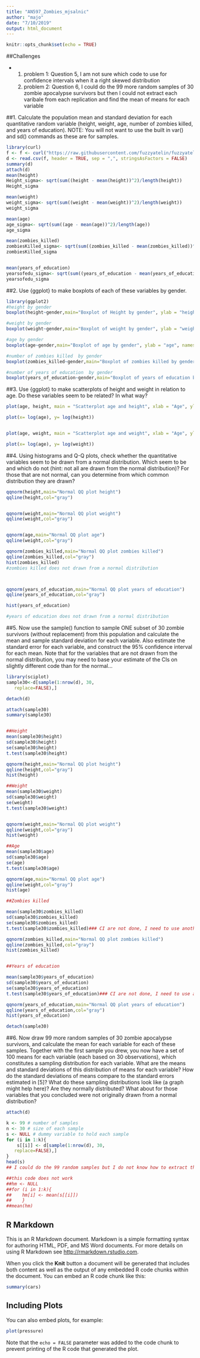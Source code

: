 ```yaml
---
title: "AN597_Zombies_mjsalnic"
author: "majo"
date: "7/10/2019"
output: html_document
---
```


```r
knitr::opts_chunk$set(echo = TRUE)
```
##Challenges

*
<ol>
<li>problem 1: Question 5, I am not sure which code to use for confidence intervals when it a right skewed distribution
<li>problem 2: Question 6, I could do the 99 more random samples of 30 zombie apocalypse survivors but then I could not extract each varibale from each replication and find the mean of means for each variable


##1. Calculate the population mean and standard deviation for each quantitative random variable (height, weight, age, number of zombies killed, and years of education). NOTE: You will not want to use the built in var() and sd() commands as these are for samples.


```r
library(curl)
f <- f <- curl("https://raw.githubusercontent.com/fuzzyatelin/fuzzyatelin.github.io/master/AN597_Fall19/zombies.csv")
d <- read.csv(f, header = TRUE, sep = ",", stringsAsFactors = FALSE)
summary(d)
attach(d)
mean(height)
Height_sigma<- sqrt(sum((height - mean(height))^2)/length(height))
Height_sigma

mean(weight)
weight_sigma<- sqrt(sum((weight - mean(weight))^2)/length(weight))
weight_sigma

mean(age)
age_sigma<- sqrt(sum((age - mean(age))^2)/length(age))
age_sigma

mean(zombies_killed)
zombiesKilled_sigma<- sqrt(sum((zombies_killed - mean(zombies_killed))^2)/length(zombies_killed))
zombiesKilled_sigma


mean(years_of_education)
yearsofedu_sigma<- sqrt(sum((years_of_education - mean(years_of_education))^2)/length(years_of_education))
yearsofedu_sigma

```

##2. Use {ggplot} to make boxplots of each of these variables by gender.
```r

library(ggplot2)
#height by gender
boxplot(height~gender,main="Boxplot of Height by gender", ylab = "height (inches)", names=c("Females", "Males"))

#weight by gender
boxplot(weight~gender,main="Boxplot of weight by gender", ylab = "weight (lbs)", names=c("Females", "Males"))

#age by gender
boxplot(age~gender,main="Boxplot of age by gender", ylab = "age", names=c("Females", "Males"))

#number of zombies killed  by gender
boxplot(zombies_killed~gender,main="Boxplot of zombies killed by gender", ylab = "zombies killed", names=c("Females", "Males"))

#number of years of education  by gender
boxplot(years_of_education~gender,main="Boxplot of years of education by gender", ylab = "years of education", names=c("Females", "Males"))
```

##3. Use {ggplot} to make scatterplots of height and weight in relation to age. Do these variables seem to be related? In what way?

```r
plot(age, height, main = "Scatterplot age and height", xlab = "Age", ylab = "height")

plot(x= log(age), y= log(height))


plot(age, weight, main = "Scatterplot age and weight", xlab = "Age", ylab = "weight")

plot(x= log(age), y= log(weight))

```

##4. Using histograms and Q-Q plots, check whether the quantitative variables seem to be drawn from a normal distribution. Which seem to be and which do not (hint: not all are drawn from the normal distribution)? For those that are not normal, can you determine from which common distribution they are drawn?

```r
qqnorm(height,main="Normal QQ plot height")
qqline(height,col="gray")


qqnorm(weight,main="Normal QQ plot weight")
qqline(weight,col="gray")


qqnorm(age,main="Normal QQ plot age")
qqline(weight,col="gray")

qqnorm(zombies_killed,main="Normal QQ plot zombies killed")
qqline(zombies_killed,col="gray")
hist(zombies_killed)
#zombies killed does not drawn from a normal distribution



qqnorm(years_of_education,main="Normal QQ plot years of education")
qqline(years_of_education,col="gray")

hist(years_of_education)

#years of education does not drawn from a normal distribution
```

##5. Now use the sample() function to sample ONE subset of 30 zombie survivors (without replacement) from this population and calculate the mean and sample standard deviation for each variable. Also estimate the standard error for each variable, and construct the 95% confidence interval for each mean. Note that for the variables that are not drawn from the normal distribution, you may need to base your estimate of the CIs on slightly different code than for the normal…

```r
library(sciplot)
sample30<-d[sample(1:nrow(d), 30,
   replace=FALSE),]

detach(d)

attach(sample30)
summary(sample30)


##Height
mean(sample30$height)
sd(sample30$height)
se(sample30$height)
t.test(sample30$height)

qqnorm(height,main="Normal QQ plot height")
qqline(height,col="gray")
hist(height)

##Weight
mean(sample30$weight)
sd(sample30$weight)
se(weight)
t.test(sample30$weight)


qqnorm(weight,main="Normal QQ plot weight")
qqline(weight,col="gray")
hist(weight)

##Age
mean(sample30$age)
sd(sample30$age)
se(age)
t.test(sample30$age)

qqnorm(age,main="Normal QQ plot age")
qqline(weight,col="gray")
hist(age)

##Zombies killed

mean(sample30$zombies_killed)
sd(sample30$zombies_killed)
se(sample30$zombies_killed)
t.test(sample30$zombies_killed)### CI are not done, I need to use another function or code because this is for normal and this variable is right skewed

qqnorm(zombies_killed,main="Normal QQ plot zombies killed")
qqline(zombies_killed,col="gray")
hist(zombies_killed)


##Years of education

mean(sample30$years_of_education)
sd(sample30$years_of_education)
se(sample30$years_of_education)
t.test(sample30$years_of_education)### CI are not done, I need to use another function or code because this is for normal and this variable is right skewed

qqnorm(years_of_education,main="Normal QQ plot years of education")
qqline(years_of_education,col="gray")
hist(years_of_education)

detach(sample30)
```

##6. Now draw 99 more random samples of 30 zombie apocalypse survivors, and calculate the mean for each variable for each of these samples. Together with the first sample you drew, you now have a set of 100 means for each variable (each based on 30 observations), which constitutes a sampling distribution for each variable. What are the means and standard deviations of this distribution of means for each variable? How do the standard deviations of means compare to the standard errors estimated in [5]? What do these sampling distributions look like (a graph might help here)? Are they normally distributed? What about for those variables that you concluded were not originally drawn from a normal distribution?


```r
attach(d)

k <- 99 # number of samples
n <- 30 # size of each sample
s <- NULL # dummy variable to hold each sample
for (i in 1:k){
    s[[i]] <- d[sample(1:nrow(d), 30,
   replace=FALSE),]
}
head(s)
## I could do the 99 random samples but I do not know how to extract the mean of each variable

##this code does not work
##hm <- NULL
##for (i in 1:k){
##    hm[i] <- mean(s[[i]])
##    }
##mean(hm)

```


## R Markdown

This is an R Markdown document. Markdown is a simple formatting syntax for authoring HTML, PDF, and MS Word documents. For more details on using R Markdown see <http://rmarkdown.rstudio.com>.

When you click the **Knit** button a document will be generated that includes both content as well as the output of any embedded R code chunks within the document. You can embed an R code chunk like this:

```r
summary(cars)
```

## Including Plots

You can also embed plots, for example:

```r
plot(pressure)
```

Note that the `echo = FALSE` parameter was added to the code chunk to prevent printing of the R code that generated the plot.

